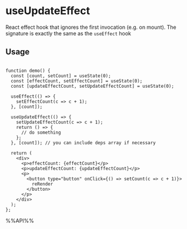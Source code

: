 # useUpdateEffect

React effect hook that ignores the first invocation (e.g. on mount). The signature is exactly the same as the `useEffect` hook


## Usage

```tsx live

function demo() {
  const [count, setCount] = useState(0);
  const [effectCount, setEffectCount] = useState(0);
  const [updateEffectCount, setUpdateEffectCount] = useState(0);

  useEffect(() => {
    setEffectCount(c => c + 1);
  }, [count]);

  useUpdateEffect(() => {
    setUpdateEffectCount(c => c + 1);
    return () => {
      // do something
    };
  }, [count]); // you can include deps array if necessary

  return (
    <div>
      <p>effectCount: {effectCount}</p>
      <p>updateEffectCount: {updateEffectCount}</p>
      <p>
        <button type="button" onClick={() => setCount(c => c + 1)}>
          reRender
        </button>
      </p>
    </div>
  );
};

```

%%API%%